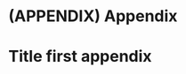 # (APPENDIX) Appendix {.unnumbered}

# Title first appendix

<!--including principles, context, more explanation, perhaps extra photos, ...-->
